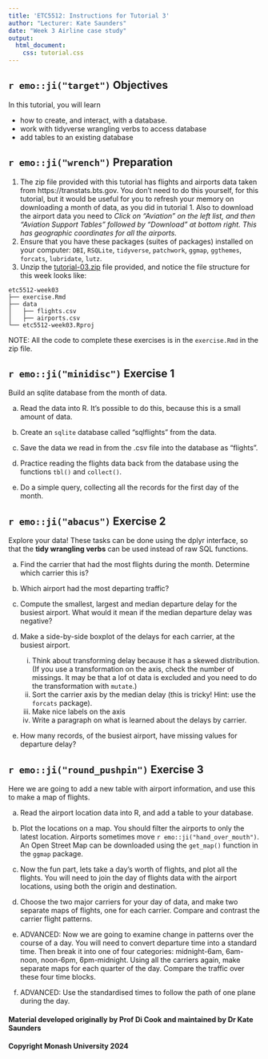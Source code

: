 ```yaml
---
title: 'ETC5512: Instructions for Tutorial 3'
author: "Lecturer: Kate Saunders"
date: "Week 3 Airline case study"
output: 
  html_document:
    css: tutorial.css
---
```


## `r emo::ji("target")` Objectives

In this tutorial, you will learn 

- how to create, and interact, with a database.
- work with tidyverse wrangling verbs to access database
- add tables to an existing database

## `r emo::ji("wrench")` Preparation  

1. The zip file provided with this tutorial has flights and airports data taken from https://transtats.bts.gov. You don't need to do this yourself, for this tutorial, but it would be useful for you to refresh your memory on downloading a month of data, as you did in tutorial 1. Also to download the airport data you need to *Click on "Aviation" on the left list, and then "Aviation Support Tables" followed by "Download" at bottom right. This has geographic coordinates for all the airports.*
2. Ensure that you have these packages (suites of packages) installed on your computer: `DBI`, `RSQLite`, `tidyverse`, `patchwork`, `ggmap`, `ggthemes`, `forcats`, `lubridate`, `lutz`. 
3. Unzip the [tutorial-03.zip](https://wcd.numbat.space/tutorials/tutorial-03.zip) file provided, and notice the file structure for this week looks like:

```
etc5512-week03
├── exercise.Rmd
├── data
│   ├── flights.csv
│   ├── airports.csv
└── etc5512-week03.Rproj
```

NOTE: All the code to complete these exercises is in the `exercise.Rmd` in the zip file.

## `r emo::ji("minidisc")` Exercise 1

Build an sqlite database from the month of data.

a. Read the data into R. It's possible to do this, because this is a small amount of data.   

b. Create an `sqlite` database called "sqlflights" from the data.  

c. Save the data we read in from the .csv file into the database as "flights".  

d. Practice reading the flights data back from the database using the functions `tbl()` and `collect()`.  

e. Do a simple query, collecting all the records for the first day of the month. 

## `r emo::ji("abacus")` Exercise 2

Explore your data! These tasks can be done using the dplyr interface, so that the **tidy wrangling verbs** can be used instead of raw SQL functions. 

a. Find the carrier that had the most flights during the month. Determine which carrier this is?

b. Which airport had the most departing traffic?

c. Compute the smallest, largest and median departure delay for the busiest airport. What would it mean if the median departure delay was negative?

d. Make a side-by-side boxplot of the delays for each carrier, at the busiest airport. 
    i. Think about transforming delay because it has a skewed distribution. (If you use a transformation on the axis, check the number of missings. It may be that a lof ot data is excluded and you need to do the transformation with `mutate`.)
    ii. Sort the carrier axis by the median delay (this is tricky! Hint: use the `forcats` package).
    iii. Make nice labels on the axis
    iv. Write a paragraph on what is learned about the delays by carrier.  
    
e. How many records, of the busiest airport, have missing values for departure delay?

## `r emo::ji("round_pushpin")` Exercise 3

Here we are going to add a new table with airport information, and use this to make a map of flights. 

a. Read the airport location data into R, and add a table to your database.   

b. Plot the locations on a map. You should filter the airports to only the latest location. Airports sometimes move `r emo::ji("hand_over_mouth")`. An Open Street Map can be downloaded using the `get_map()` function in the `ggmap` package.  

c. Now the fun part, lets take a day's worth of flights, and plot all the flights. You will need to join the day of flights data with the airport locations, using both the origin and destination.  

d. Choose the two major carriers for your day of data, and make two separate maps of flights, one for each carrier. Compare and contrast the carrier flight patterns. 

e. ADVANCED: Now we are going to examine change in patterns over the course of a day. You will need to convert departure time into a standard time. Then break it into  one of four categories: midnight-6am, 6am-noon, noon-6pm, 6pm-midnight. Using all the carriers again, make separate maps for each quarter of the day.  Compare the traffic over these four time blocks.  

f. ADVANCED: Use the standardised times to follow the path of one plane during the day.


#### Material developed originally by Prof Di Cook and maintained by Dr Kate Saunders
#### Copyright Monash University 2024
